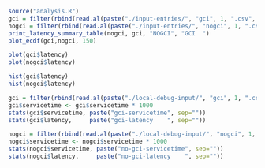 ```r
source("analysis.R")
gci = filter(rbind(read.al(paste("./input-entries/", "gci", 1, ".csv", sep=""))), status == 200)
nogci = filter(rbind(read.al(paste("./input-entries/", "nogci", 1, ".csv", sep=""))), status == 200)
print_latency_summary_table(nogci, gci, "NOGCI", "GCI  ")
plot_ecdf(gci,nogci, 150)
```

```r
plot(gci$latency)
plot(nogci$latency)
```

```r
hist(gci$latency)
hist(nogci$latency)
```

```r
gci = filter(rbind(read.al(paste("./local-debug-input/", "gci", 1, ".csv", sep=""))), status == 200)
gci$servicetime <- gci$servicetime * 1000
stats(gci$servicetime, paste("gci-servicetime", sep=""))
stats(gci$latency,     paste("gci-latency    ", sep=""))
```

```r
nogci = filter(rbind(read.al(paste("./local-debug-input/", "nogci", 1, ".csv", sep=""))), status == 200)
nogci$servicetime <- nogci$servicetime * 1000
stats(nogci$servicetime, paste("no-gci-servicetime", sep=""))
stats(nogci$latency,     paste("no-gci-latency    ", sep=""))
```
